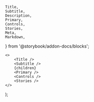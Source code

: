     Title,
    Subtitle,
    Description,
    Primary,
    Controls,
    Stories,
    Meta,
    Markdown,
} from '@storybook/addon-docs/blocks';

    <>
        <Title />
        <Subtitle />
        {children}
        <Primary />
        <Controls />
        <Stories />
    </>
);
